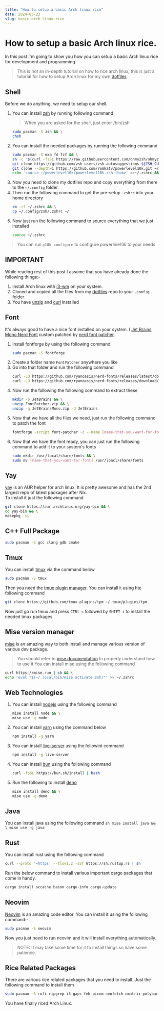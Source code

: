 ```yaml
---
title: "How to setup a basic Arch linux rice"
date: 2024-03-23
slug: basic-arch-linux-rice
---
```


# How to setup a basic Arch linux rice.

In this post I'm going to show you how you can setup a basic Arch linux rice for development and programming.
>This is not an in-depth tutorial on how to rice arch linux, this is just a tutorial for how to setup Arch linux for my own [dotfiles](https://github.com/axewbotx/dotfiles)

## Shell

Before we do anything, we need to setup our shell.<br/>
1. You can install [zsh](https://en.wikipedia.org/wiki/Z_shell#:~:text=The%20Z%20shell%20(Zsh)%20is,Z%20shell) by running following command
	> When you are asked for the shell, just enter /bin/zsh
	```sh
	sudo pacman -S zsh && \
	chsh
	```
2. You can install the needed packages by running the following command
	```sh
	sudo pacman -S exa fd fzf && \
	sh -c "$(curl -fsSL https://raw.githubusercontent.com/ohmyzsh/ohmyzsh/master/tools/install.sh)" && \
	git clone https://github.com/zsh-users/zsh-autosuggestions ${ZSH_CUSTOM:-~/.oh-my-zsh/custom}/plugins/zsh-autosuggestions && \
	git clone --depth=1 https://github.com/romkatv/powerlevel10k.git ~/powerlevel10k && \
	echo 'source ~/powerlevel10k/powerlevel10k.zsh-theme' >>~/.zshrc && \
	```
3. Now you need to clone my dotfiles repo and copy everything from there to the `~/.config` folder.
4. Then run the following command to get the pre-setup `.zshrc` into your home directory
	```sh
	rm -rf ~/.zshrc && \
	cp ~/.config/zsh/.zshrc ~/
	```
5. Now just run the following command to source everything that we just installed
	```sh
	source ~/.zshrc
	```
> You can run `p10k configure` to configure powerline10k to your needs

## IMPORTANT

While reading rest of this post I assume that you have already done the following things:-
1. Install Arch linux with [i3-wm](https://i3wm.org/) on your system.
2. Cloned and copied all the files from my [dotfiles](https://github.com/axewbotx/dotfiles) repo to your `.config` folder
3. You have [unzip](https://archlinux.org/packages/extra/x86_64/unzip/) and [curl](https://curl.se/) installed

## Font

It's always good to have a nice font installed on your system. I [Jet Brains Mono Nerd Font](https://www.nerdfonts.com/font-downloads) custom patched by [nerd font patcher](https://github.com/ryanoasis/nerd-fonts?tab=readme-ov-file#font-patcher).
1. Install fontforge by using the following command
	```sh
	sudo pacman -S fontforge
	```
2. Create a folder name `FontPatcher` anywhere you like
3. Go into that folder and run the following command
	```sh
	curl -LO https://github.com/ryanoasis/nerd-fonts/releases/latest/download/FontPatcher.zip && \
	curl -LO https://github.com/ryanoasis/nerd-fonts/releases/download/v3.1.1/JetBrainsMono.zip
	```
4. Now run the following the following command to extract these
	```sh
	mkdir -p JetBrains && \
	unzip FontPatcher.zip && \
	unzip -q JetBrainsMono.zip -d JetBrains
	```
5. Now that we have all the files we need, just run the following command to patch the font
	```sh
	fontforge -script font-patcher -c --name [name-that-you-want-for-font] ./JetBrains/JetBrainsMonoNLNerdFont-Regular.ttf
	```
6. Now that we have the font ready, you can just run the following command to add it to your system's fonts
	```sh
	sudo mkdir /usr/local/share/fonts && \
	sudo mv [name-that-you-want-for-font] /usr/loacl/share/fonts
	```

## Yay

[yay](https://github.com/Jguer/yay) is an AUR helper for arch linux. It is pretty awesome and has the 2nd largest repo of latest packages after Nix.<br/>
To install it just the following command
```sh
git clone https://aur.archlinux.org/yay-bin && \
cd yay-bin && \
makepkg -si
```

## C++ Full Package

```sh
sudo pacman -S gcc clang gdb cmake
```

## Tmux

You can install [tmux](https://github.com/tmux/tmux/wiki) via the command below
```sh
sudo pacman -S tmux
```
Then you need the [tmux plugin manager](https://github.com/tmux-plugins/tpm). You can install it using hte following command
```sh
git clone https://github.com/tmux-plugins/tpm ~/.tmux/plugins/tpm
```
Now just go run tmux and press `CTRl-s` followed by `SHIFT-i` to install the needed tmux packages.

## Mise version manager

[mise](https://mise.jdx.dev/) is an amazing way to both install and manage various version of various dev package.<br/>
> You should refer to [mise documentation](https://mise.jdx.dev/getting-started.html) to properly understand how to use it
You can install mise using the following command
```sh
curl https://mise.run | sh && \
echo 'eval "$(~/.local/bin/mise activate zsh)"' >> ~/.zshrc
```

## Web Technologies

1. You can install [nodejs](https://nodejs.org/en) using the following command
	```sh
	mise install node && \
	mise use -g node
	```
2. You can install [yarn](https://yarnpkg.com/) using the command below
	```sh
	npm install -g yarn
	```
3. You can install [live-server](https://www.npmjs.com/package/live-server) using the followint command
	```sh
	npm install -g live-server
	```
4. You can install [bun](https://bun.sh) using the following command
	```sh
	curl -fsSL https://bun.sh/install | bash
	```
5. Run the following to install [deno](https://deno.com/)
	```sh
	mise install deno && \
	mise use -g deno
	```

## Java

You can install java using the following command
	```sh
	mise install java && \
	mise use -g java 
	```

## Rust

You can install rust using the following command
```sh
curl --proto '=https' --tlsv1.2 -sSf https://sh.rustup.rs | sh
```
Run the below command to install various important cargo packages that come in handy.
```sh
cargo install sccache bacon cargo-info cargo-update
```

## Neovim

[Neovim](https://neovim.io/) is an amazing code editor.
You can install it using the following command:-
```sh
sudo pacman -S neovim
```
Now you just need to run neovim and it will install everything automatically.<br/>
>NOTE: It may take some time for it to install things so have some patience.

## Rice Related Packages

There are various rice related packages that you need to install. Just the following command to install them
```sh
sudo pacman -S rofi ripgrep i3-gaps feh picom neofetch cmatrix polybar alacritty
```
You have finally riced Arch Linux.
